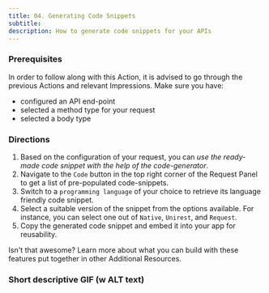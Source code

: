 ```yaml
---
title: 04. Generating Code Snippets
subtitle:
description: How to generate code snippets for your APIs
---
```


### Prerequisites

In order to follow along with this Action, it is advised to go through the previous Actions and relevant Impressions. Make sure you have:
- configured an API end-point
- selected a method type for your request
- selected a body type


### Directions

1. Based on the configuration of your request, you can *use the ready-made code snippet with the help of the code-generator*.
2. Navigate to the `Code` button in the top right corner of the Request Panel to get a list of pre-populated code-snippets.
3. Switch to a `programming language` of your choice to retrieve its language friendly code snippet.
4. Select a suitable version of the snippet from the options available. For instance, you can select one out of `Native`, `Unirest`, and `Request`.
5. Copy the generated code snippet and embed it into your app for reusability.

Isn't that awesome? Learn more about what you can build with these features put together in other Additional Resources.

### Short descriptive GIF (w ALT text)


<!--  ### Additional resources -->

